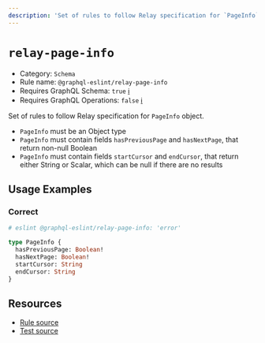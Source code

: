 ```yaml
---
description: 'Set of rules to follow Relay specification for `PageInfo` object.'
---
```


# `relay-page-info`

- Category: `Schema`
- Rule name: `@graphql-eslint/relay-page-info`
- Requires GraphQL Schema: `true`
  [ℹ️](/docs/getting-started#extended-linting-rules-with-graphql-schema)
- Requires GraphQL Operations: `false`
  [ℹ️](/docs/getting-started#extended-linting-rules-with-siblings-operations)

Set of rules to follow Relay specification for `PageInfo` object.

- `PageInfo` must be an Object type
- `PageInfo` must contain fields `hasPreviousPage` and `hasNextPage`, that return non-null Boolean
- `PageInfo` must contain fields `startCursor` and `endCursor`, that return either String or Scalar,
  which can be null if there are no results

## Usage Examples

### Correct

```graphql
# eslint @graphql-eslint/relay-page-info: 'error'

type PageInfo {
  hasPreviousPage: Boolean!
  hasNextPage: Boolean!
  startCursor: String
  endCursor: String
}
```

## Resources

- [Rule source](https://github.com/dimaMachina/graphql-eslint/tree/master/packages/plugin/src/rules/relay-page-info.ts)
- [Test source](https://github.com/dimaMachina/graphql-eslint/tree/master/packages/plugin/__tests__/relay-page-info.spec.ts)
